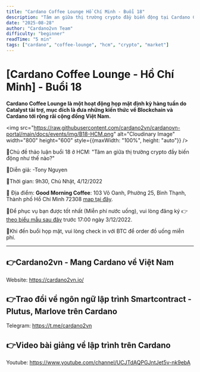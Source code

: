 ```yaml
---
title: "Cardano Coffee Lounge Hồ Chí Minh - Buổi 18"
description: "Tâm an giữa thị trường crypto đầy biến động tại Cardano Coffee Lounge HCM"
date: "2025-08-28"
author: "Cardano2vn Team"
difficulty: "beginner"
readTime: "5 min"
tags: ["cardano", "coffee-lounge", "hcm", "crypto", "market"]
---
```


# [Cardano Coffee Lounge - Hồ Chí Minh] - Buổi 18

**Cardano Coffee Lounge là một hoạt động họp mặt định kỳ hàng tuần do Catalyst tài trợ, mục đích là đưa những kiến thức về Blockchain và Cardano tới rộng rãi cộng đồng Việt Nam.**

<img src="https://raw.githubusercontent.com/cardano2vn/cardanovn-portal/main/docs/events/img/B18-HCM.png" alt="Cloudinary Image" width="800" height="600" style={{maxWidth: "100%", height: "auto"}} />

📣Chủ đề thảo luận buổi 18 ở HCM: "Tâm an giữa thị trường crypto đầy biến động như thế nào?" 

📣Diễn giả: -Tony Nguyen

📣Thời gian: 9h30, Chủ Nhật, 4/12/2022
       
📣 Địa điểm: **Good Morning Coffee**: 103 Võ Oanh, Phường 25, Bình Thạnh, Thành phố Hồ Chí Minh 72308 [map tại đây](https://www.google.com/maps/place/Good+Morning+Coffee/@10.7990618,106.6918531,13.5z/data=!4m5!3m4!1s0x0:0xfeefd404550f6b67!8m2!3d10.8041902!4d106.7161699).

📣Để phục vụ bạn được tốt nhất (Miễn phí nước uống), vui lòng đăng ký 👉  [theo biểu mẫu sau đây](https://forms.gle/GooGW2cGpVEdhXHX9) trước 17:00 ngày 3/12/2022.

📣Khi đến buổi họp mặt, vui lòng check in với BTC để order đồ uống miễn phí.

---

## 👉Cardano2vn - Mang Cardano về Việt Nam
Website: https://cardano2vn.io/ 

## 👉Trao đổi về ngôn ngữ lập trình Smartcontract - Plutus, Marlove trên Cardano
Telegram: https://t.me/cardano2vn 

## 👉Video bài giảng về lập trình trên Cardano
Youtube: https://www.youtube.com/channel/UCJTdAQPGJntJet5v-nk9ebA 
